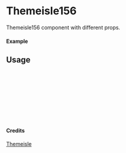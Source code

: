 
<Meta of={Themeisle156} title="Themeisle/Themeisle156" />

# Themeisle156

Themeisle156 component with different props.

#### Example

<Canvas of={Themeisle156.Primary} />

## Usage

```ts
import { Themeisle156 } from "yadl-ui";

const Example = () => {
  return (
      <Themeisle156 />
  );
};

export default Example;
```

#### Credits
[Themeisle](https://themeisle.com/illustrations)
